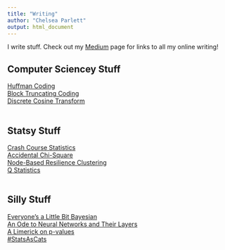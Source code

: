 ```yaml
---
title: "Writing"
author: "Chelsea Parlett"
output: html_document
---
```

I write stuff. Check out my [Medium](https://medium.com/@chelseaparlett) page for links to all my online writing!

## Computer Sciencey Stuff
[Huffman Coding](Huffman.html)
<br/>
[Block Truncating Coding](BTC.html)
<br/>
[Discrete Cosine Transform](DCT.html)
<br/>
<br/>

## Statsy Stuff
[Crash Course Statistics](https://www.youtube.com/playlist?list=PL8dPuuaLjXtNM_Y-bUAhblSAdWRnmBUcr)
<br/>
[Accidental Chi-Square](AccidentialChiSq.html)
<br/>
[Node-Based Resilience Clustering](NBRC.html)
<br/>
[Q Statistics](QStatistic.html)
<br/>
<br/>

## Silly Stuff
[Everyone's a Little Bit Bayesian](https://medium.com/@chelseaparlett/everyones-a-little-bit-bayesian-f7f551cbe8af)
<br/>
[An Ode to Neural Networks and Their Layers](https://medium.com/@chelseaparlett/one-layer-two-layer-1a2c70e594)
<br/>
[A Limerick on p-values](https://medium.com/@chelseaparlett/a-limerick-on-p-values-46ac5208e073)
<br/>
[#StatsAsCats](https://twitter.com/search?q=%23StatsAsCAts&src=typd)
<br/>
<br/>
